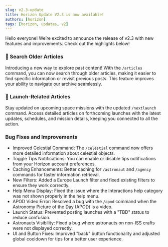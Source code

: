 ```yaml
---
slug: v2.3-update
title: Horizon Update V2.3 is now available!
authors: [horizon]
tags: [horizon, updates, v2]
---
```


Hello everyone! We’re excited to announce the release of v2.3 with new features and improvements. Check out the highlights below!
<!-- truncate -->

### :mag_right: Search Older Articles
Introducing a new way to explore past content! With the `/articles` command, you can now search through older articles, making it easier to find specific information or revisit previous posts. This feature improves your ability to navigate our archive seamlessly.

### :newspaper: Launch-Related Articles
Stay updated on upcoming space missions with the updated `/nextlaunch` command. Access detailed articles on forthcoming launches with the latest updates, schedules, and mission details, keeping you connected to all the action.

### Bug Fixes and Improvements
- Improved Celestial Command: The `/celestial` command now offers more detailed information about celestial objects.
- Toggle Tips Notifications: You can enable or disable tips notifications from your Horizon account preferences.
- Caching Enhancements: Better caching for `/astronaut` and `/agency` commands for faster information retrieval.
- New Filters: Added a Europe Launch filter and fixed existing filters to ensure they work correctly.
- Help Menu Display: Fixed the issue where the Interactions help category was not shown properly in the help menu.
- APOD Video Error: Resolved a bug with the `/apod` command when the Astronomy Picture of the Day (APOD) is a video.
- Launch Status: Prevented posting launches with a "TBD" status to reduce confusion.
- Astronauts Visibility: Fixed a bug where astronauts on non-ISS crafts were not displayed correctly.
- UI and Button Fixes: Improved "back" button functionality and adjusted global cooldown for tips for a better user experience.

